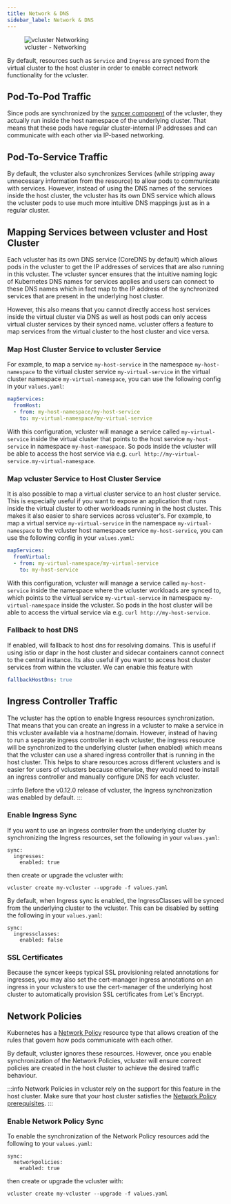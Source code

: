 ```yaml
---
title: Network & DNS
sidebar_label: Network & DNS
---
```


<figure>
  <img src="/docs/media/diagrams/vcluster-networking.svg" alt="vcluster Networking" />
  <figcaption>vcluster - Networking</figcaption>
</figure>

By default, resources such as `Service` and `Ingress` are synced from the virtual cluster to the host cluster in order to enable correct network functionality for the vcluster.


## Pod-To-Pod Traffic
Since pods are synchronized by the [syncer component](./scheduling.mdx) of the vcluster, they actually run inside the host namespace of the underlying cluster. That means that these pods have regular cluster-internal IP addresses and can communicate with each other via IP-based networking.

## Pod-To-Service Traffic
By default, the vcluster also synchronizes Services (while stripping away unnecessary information from the resource) to allow pods to communicate with services. However, instead of using the DNS names of the services inside the host cluster, the vcluster has its own DNS service which allows the vcluster pods to use much more intuitive DNS mappings just as in a regular cluster.

## Mapping Services between vcluster and Host Cluster

Each vcluster has its own DNS service (CoreDNS by default) which allows pods in the vcluster to get the IP addresses of services that are also running in this vcluster.
The vcluster syncer ensures that the intuitive naming logic of Kubernetes DNS names for services applies and users can connect to these DNS names which in fact map to the IP address of the synchronized services that are present in the underlying host cluster.

However, this also means that you cannot directly access host services inside the virtual cluster via DNS as well as host pods can only access virtual cluster services by their synced name. vcluster offers a feature to map services from the virtual cluster to the host cluster and vice versa.

### Map Host Cluster Service to vcluster Service

For example, to map a service `my-host-service` in the namespace `my-host-namespace` to the virtual cluster service `my-virtual-service` in the virtual cluster namespace `my-virtual-namespace`, you can use the following config in your `values.yaml`:

```yaml
mapServices:
  fromHost:
  - from: my-host-namespace/my-host-service
    to: my-virtual-namespace/my-virtual-service
```

With this configuration, vcluster will manage a service called `my-virtual-service` inside the virtual cluster that points to the host service `my-host-service` in namespace `my-host-namespace`. So pods inside the vcluster will be able to access the host service via e.g. `curl http://my-virtual-service.my-virtual-namespace`.

### Map vcluster Service to Host Cluster Service

It is also possible to map a virtual cluster service to an host cluster service. This is especially useful if you want to expose an application that runs inside the virtual cluster to other workloads running in the host cluster. This makes it also easier to share services across vcluster's.
For example, to map a virtual service `my-virtual-service` in the namespace `my-virtual-namespace` to the vcluster host namespace service `my-host-service`, you can use the following config in your `values.yaml`:

```yaml
mapServices:
  fromVirtual:
  - from: my-virtual-namespace/my-virtual-service
    to: my-host-service
```

With this configuration, vcluster will manage a service called `my-host-service` inside the namespace where the vcluster workloads are synced to, which points to the virtual service `my-virtual-service` in namespace `my-virtual-namespace` inside the vcluster. So pods in the host cluster will be able to access the virtual service via e.g. `curl http://my-host-service`.

### Fallback to host DNS
If enabled, will fallback to host dns for resolving domains. This is useful if using istio or dapr in the host cluster and sidecar containers cannot connect to the central instance. Its also useful if you want to access host cluster services from within the vcluster. We can enable this feature with
```yaml
fallbackHostDns: true
```

## Ingress Controller Traffic
The vcluster has the option to enable Ingress resources synchronization. That means that you can create an ingress in a vcluster to make a service in this vcluster available via a hostname/domain. However, instead of having to run a separate ingress controller in each vcluster, the ingress resource will be synchronized to the underlying cluster (when enabled) which means that the vcluster can use a shared ingress controller that is running in the host cluster. This helps to share resources across different vclusters and is easier for users of vclusters because otherwise, they would need to install an ingress controller and manually configure DNS for each vcluster.

:::info 
Before the v0.12.0 release of vcluster, the Ingress synchronization was enabled by default.
:::


### Enable Ingress Sync
If you want to use an ingress controller from the underlying cluster by synchronizing the Ingress resources, set the following in your `values.yaml`: 
```
sync:
  ingresses:
    enabled: true
```
then create or upgrade the vcluster with:

```
vcluster create my-vcluster --upgrade -f values.yaml
```

By default, when Ingress sync is enabled, the IngressClasses will be synced from the underlying cluster to the vcluster. This can be disabled by setting the following in your `values.yaml`: 
```
sync:
  ingressclasses:
    enabled: false
```

### SSL Certificates
Because the syncer keeps typical SSL provisioning related annotations for ingresses, you may also set the cert-manager ingress annotations on an ingress in your vclusters to use the cert-manager of the underlying host cluster to automatically provision SSL certificates from Let's Encrypt.

## Network Policies
Kubernetes has a [Network Policy](https://kubernetes.io/docs/concepts/services-networking/network-policies/) resource type that allows creation of the rules that govern how pods communicate with each other.

By default, vcluster ignores these resources. However, once you enable synchronization of the Network Policies, vcluster will ensure correct policies are created in the host cluster to achieve the desired traffic behaviour.

:::info 
Network Policies in vcluster rely on the support for this feature in the host cluster. Make sure that your host cluster satisfies the [Network Policy prerequisites](https://kubernetes.io/docs/concepts/services-networking/network-policies/#prerequisites).
:::

### Enable Network Policy Sync
To enable the synchronization of the Network Policy resources add the following to your `values.yaml`:
```
sync:
  networkpolicies:
    enabled: true
```
then create or upgrade the vcluster with:

```
vcluster create my-vcluster --upgrade -f values.yaml
```
